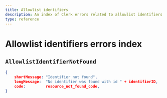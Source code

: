 ```yaml
---
title: Allowlist identifiers
description: An index of Clerk errors related to allowlist identifiers.
type: reference
---
```


# Allowlist identifiers errors index

## `AllowlistIdentifierNotFound`

```json
{
    shortMessage: "Identifier not found",
    longMessage:  "No identifier was found with id " + identifierID,
    code:         resource_not_found_code,
}
```